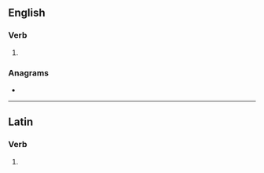 ==English==

===Verb===
{{head|en|verb form}}

# {{en-third-person singular of|inure}}

===Anagrams===
* {{anagrams|en|a=einrsu|insure|nursie|rusine|urines|ursine}}

----

==Latin==

===Verb===
{{la-verb-form|inūrēs}}

# {{inflection of|la|inūrō||2|s|futr|actv|indc}}